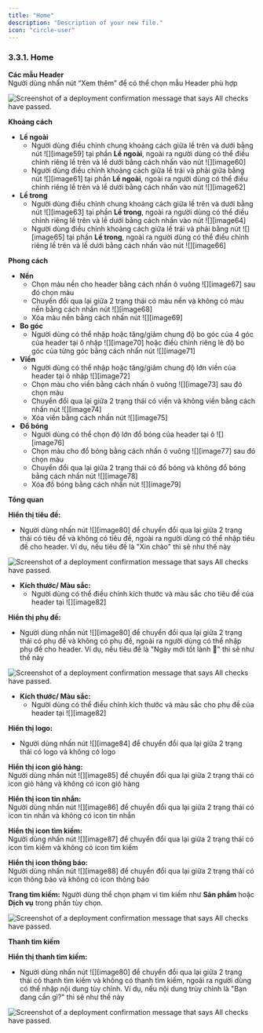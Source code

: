 ```yaml
---
title: "Home"
description: "Description of your new file."
icon: "circle-user"
---
```


### **3.3.1. Home**

**Các mẫu Header**  
Người dùng nhấn nút “Xem thêm” để có thể chọn mẫu Header phù hợp

<Frame caption="Nút xem thêm">
  <img
    src="https://aimini-upload.sgp1.digitaloceanspaces.com/image129_3326f12a1f.png"
    alt="Screenshot of a deployment confirmation message that says All checks have passed."
    style={{ borderRadius:"0.5rem" }}
    title=""
  />
</Frame>

**Khoảng cách**

- **Lề ngoài**
  - Người dùng điều chỉnh chung khoảng cách giữa lề trên và dưới bằng nút ![][image59] tại phần **Lề ngoài**, ngoài ra người dùng có thể điều chỉnh riêng lề trên và lề dưới bằng cách nhấn vào nút ![][image60]
  - Người dùng điều chỉnh khoảng cách giữa lề trái và phải giữa bằng nút ![][image61] tại phần **Lề ngoài**, ngoài ra người dùng có thể điều chỉnh riêng lề trên và lề dưới bằng cách nhấn vào nút ![][image62]
- **Lề trong**
  - Người dùng điều chỉnh chung khoảng cách giữa lề trên và dưới bằng nút ![][image63] tại phần **Lề trong**, ngoài ra người dùng có thể điều chỉnh riêng lề trên và lề dưới bằng cách nhấn vào nút ![][image64]
  - Người dùng điều chỉnh khoảng cách giữa lề trái và phải bằng nút ![][image65] tại phần **Lề trong**, ngoài ra người dùng có thể điều chỉnh riêng lề trên và lề dưới bằng cách nhấn vào nút ![][image66]

**Phong cách**
- **Nền**
  - Chọn màu nền cho header bằng cách nhấn ô vuông ![][image67] sau đó chọn màu
  - Chuyển đổi qua lại giữa 2 trạng thái có màu nền và không có màu nền bằng cách nhấn nút ![][image68]
  - Xóa màu nền bằng cách nhấn nút ![][image69]
- **Bo góc**
  - Người dùng có thể nhập hoặc tăng/giảm chung độ bo góc của 4 góc của header tại ô nhập ![][image70] hoặc điềù chỉnh riêng lẻ độ bo góc của từng góc bằng cách nhấn nút ![][image71]
- **Viền**
  - Người dùng có thể nhập hoặc tăng/giảm chung độ lớn viền của header tại ô nhập ![][image72]
  - Chọn màu cho viền bằng cách nhấn ô vuông ![][image73] sau đó chọn màu
  - Chuyển đổi qua lại giữa 2 trạng thái có viền và không viền bằng cách nhấn nút ![][image74]
  - Xóa viền bằng cách nhấn nút ![][image75]
- **Đổ bóng**
  - Người dùng có thể chọn độ lớn đổ bóng của header tại ô ![][image76]
  - Chọn màu cho đổ bóng bằng cách nhấn ô vuông ![][image77] sau đó chọn màu
  - Chuyển đổi qua lại giữa 2 trạng thái có đổ bóng và không đổ bóng bằng cách nhấn nút ![][image78]
  - Xóa đồ bóng bằng cách nhấn nút ![][image79]

**Tổng quan**

**Hiển thị tiêu đề:**
- Người dùng nhấn nút ![][image80] để chuyển đổi qua lại giữa 2 trạng thái có tiêu đề và không có tiêu đề, ngoài ra người dùng có thể nhập tiêu đề cho header. Ví dụ, nếu tiêu đề là "Xin chào" thì sẽ như thế này

<Frame caption="Tiêu đề header">
  <img
    src="https://aimini-upload.sgp1.digitaloceanspaces.com/image88_99772ecfa8.png"
    alt="Screenshot of a deployment confirmation message that says All checks have passed."
    style={{ borderRadius:"0.5rem" }}
    title=""
  />
</Frame>

- **Kích thước/ Màu sắc:**
  - Người dùng có thể điều chỉnh kích thước và màu sắc cho tiêu đề của header tại ![][image82]

**Hiển thị phụ đề:**
- Người dùng nhấn nút ![][image80] để chuyển đổi qua lại giữa 2 trạng thái có phụ đề và không có phụ đề, ngoài ra người dùng có thể nhập phụ đề cho header. Ví dụ, nếu tiêu đề là "Ngày mới tốt lành 👋" thì sẽ như thế này

<Frame caption="Phụ đề header">
  <img
    src="https://aimini-upload.sgp1.digitaloceanspaces.com/image221_8acdfaedd4.png"
    alt="Screenshot of a deployment confirmation message that says All checks have passed."
    style={{ borderRadius:"0.5rem" }}
    title=""
  />
</Frame>

- **Kích thước/ Màu sắc:**
  - Người dùng có thể điều chỉnh kích thước và màu sắc cho phụ đề của header tại ![][image82]

**Hiển thị logo:**
- Người dùng nhấn nút ![][image84] để chuyển đổi qua lại giữa 2 trạng thái có logo và không có logo

**Hiển thị icon giỏ hàng:**  
Người dùng nhấn nút ![][image85] để chuyển đổi qua lại giữa 2 trạng thái có icon giỏ hàng và không có icon giỏ hàng

**Hiển thị icon tin nhắn:**  
Người dùng nhấn nút ![][image86] để chuyển đổi qua lại giữa 2 trạng thái có icon tin nhắn và không có icon tin nhắn

**Hiển thị icon tìm kiếm:**  
Người dùng nhấn nút ![][image87] để chuyển đổi qua lại giữa 2 trạng thái có icon tìm kiếm và không có icon tìm kiếm

**Hiển thị icon thông báo:**  
Người dùng nhấn nút ![][image88] để chuyển đổi qua lại giữa 2 trạng thái có icon thông báo và không có icon thông báo

**Trang tìm kiếm:**
Người dùng thể chọn phạm vi tìm kiếm như **Sản phẩm** hoặc **Dịch vụ** trong phần tùy chọn.

<Frame caption="Điều chỉnh tùy chọn trang tìm kiếm">
  <img
    src="https://aimini-upload.sgp1.digitaloceanspaces.com/image102_c0beb86e26.png"
    alt="Screenshot of a deployment confirmation message that says All checks have passed."
    style={{ borderRadius:"0.5rem" }}
    title=""
  />
</Frame>

**Thanh tìm kiếm**

**Hiển thị thanh tìm kiếm:**
- Người dùng nhấn nút ![][image80] để chuyển đổi qua lại giữa 2 trạng thái có thanh tìm kiếm và không có thanh tìm kiếm, ngoài ra người dùng có thể nhập nội dung tùy chỉnh. Ví dụ, nếu nội dung trùy chỉnh là "Bạn đang cần gì?" thì sẽ như thế này

<Frame caption="Thanh tìm kiếm">
  <img
    src="https://aimini-upload.sgp1.digitaloceanspaces.com/image87_32421d153c.png"
    alt="Screenshot of a deployment confirmation message that says All checks have passed."
    style={{ borderRadius:"0.5rem" }}
    title=""
  />
</Frame>
